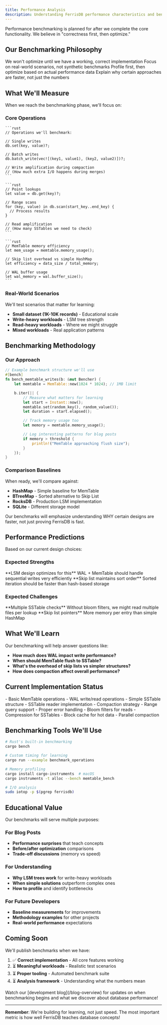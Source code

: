 ```yaml
---
title: Performance Analysis
description: Understanding FerrisDB performance characteristics and benchmarking methodology
---
```



<Aside type="caution" title="Coming Soon">
  Performance benchmarking is planned for after we complete the core functionality. We believe in
  "correctness first, then optimize."
</Aside>

## Our Benchmarking Philosophy

<CardGrid>
  <Card title="🎯 Correctness First" icon="approve-check">
    We won't optimize until we have a working, correct implementation
  </Card>

<Card title="📊 Meaningful Metrics" icon="chart">
  Focus on real-world scenarios, not synthetic benchmarks
</Card>

<Card title="🔍 Understanding Bottlenecks" icon="telescope">
  Profile first, then optimize based on actual performance data
</Card>

  <Card title="📈 Learning-Focused" icon="open-book">
    Explain why certain approaches are faster, not just the numbers
  </Card>
</CardGrid>

## What We'll Measure

When we reach the benchmarking phase, we'll focus on:

### Core Operations <Badge text="Planned" variant="caution" />

<Tabs>
  <TabItem label="Write Performance">

    ```rust
    // Operations we'll benchmark:
    
    // Single writes
    db.set(key, value)?;
    
    // Batch writes
    db.batch_write(vec![(key1, value1), (key2, value2)])?;
    
    // Write amplification during compaction
    // (How much extra I/O happens during merges)
    ```

  </TabItem>

  <TabItem label="Read Performance">

    ```rust
    // Point lookups
    let value = db.get(key)?;
    
    // Range scans
    for (key, value) in db.scan(start_key..end_key) {
      // Process results
    }
    
    // Read amplification
    // (How many SSTables we need to check)
    ```

  </TabItem>

  <TabItem label="Memory Usage">

    ```rust
    // MemTable memory efficiency
    let mem_usage = memtable.memory_usage();
    
    // Skip list overhead vs simple HashMap
    let efficiency = data_size / total_memory;
    
    // WAL buffer usage
    let wal_memory = wal.buffer_size();
    ```

  </TabItem>
</Tabs>

### Real-World Scenarios

We'll test scenarios that matter for learning:

- **Small dataset (1K-10K records)** - Educational scale
- **Write-heavy workloads** - LSM tree strength
- **Read-heavy workloads** - Where we might struggle
- **Mixed workloads** - Real application patterns

## Benchmarking Methodology

### Our Approach <Badge text="Learning-Focused" variant="note" />

```rust
// Example benchmark structure we'll use
#[bench]
fn bench_memtable_writes(b: &mut Bencher) {
    let memtable = MemTable::new(1024 * 1024); // 1MB limit

    b.iter(|| {
        // Measure what matters for learning
        let start = Instant::now();
        memtable.set(random_key(), random_value());
        let duration = start.elapsed();

        // Track memory usage too
        let memory = memtable.memory_usage();

        // Log interesting patterns for blog posts
        if memory > threshold {
            println!("MemTable approaching flush size");
        }
    });
}
```

### Comparison Baselines

When ready, we'll compare against:

- **HashMap** - Simple baseline for MemTable
- **BTreeMap** - Sorted alternative to Skip List
- **RocksDB** - Production LSM implementation
- **SQLite** - Different storage model

<Aside type="tip" title="Educational Focus">
  Our benchmarks will emphasize understanding WHY certain designs are faster, not just proving
  FerrisDB is fast.
</Aside>

## Performance Predictions

Based on our current design choices:

### Expected Strengths

<CardGrid>
  <Card title="Sequential Writes" icon="forward">
    **LSM design optimizes for this** WAL + MemTable should handle sequential writes very
    efficiently
  </Card>

  <Card title="Range Queries" icon="list-format">
    **Skip list maintains sort order** Sorted iteration should be faster than hash-based storage
  </Card>
</CardGrid>

### Expected Challenges

<CardGrid>
  <Card title="Random Reads" icon="random">
    **Multiple SSTable checks** Without bloom filters, we might read multiple files per lookup
  </Card>

  <Card title="Memory Overhead" icon="warning">
    **Skip list pointers** More memory per entry than simple HashMap
  </Card>
</CardGrid>

## What We'll Learn

Our benchmarking will help answer questions like:

- **How much does WAL impact write performance?**
- **When should MemTable flush to SSTable?**
- **What's the overhead of skip lists vs simpler structures?**
- **How does compaction affect overall performance?**

## Current Implementation Status

<Tabs>
  <TabItem label="✅ Ready for Benchmarking">
    - Basic MemTable operations - WAL write/read operations - Simple SSTable structure
  </TabItem>

<TabItem label="🚧 Needed for Full Benchmarks">
  - SSTable reader implementation - Compaction strategy - Range query support - Proper error
  handling
</TabItem>

  <TabItem label="⏳ Future Optimizations">
    - Bloom filters for reads - Compression for SSTables - Block cache for hot data - Parallel
    compaction
  </TabItem>
</Tabs>

## Benchmarking Tools We'll Use

```bash
# Rust's built-in benchmarking
cargo bench

# Custom timing for learning
cargo run --example benchmark_operations

# Memory profiling
cargo install cargo-instruments  # macOS
cargo instruments -t alloc --bench memtable_bench

# I/O analysis
sudo iotop -p $(pgrep ferrisdb)
```

## Educational Value

Our benchmarks will serve multiple purposes:

### For Blog Posts

- **Performance surprises** that teach concepts
- **Before/after optimization** comparisons
- **Trade-off discussions** (memory vs speed)

### For Understanding

- **Why LSM trees work** for write-heavy workloads
- **When simple solutions** outperform complex ones
- **How to profile** and identify bottlenecks

### For Future Developers

- **Baseline measurements** for improvements
- **Methodology examples** for other projects
- **Real-world performance** expectations

## Coming Soon

We'll publish benchmarks when we have:

1. ✅ **Correct implementation** - All core features working
2. ⏳ **Meaningful workloads** - Realistic test scenarios
3. ⏳ **Proper tooling** - Automated benchmark suite
4. ⏳ **Analysis framework** - Understanding what the numbers mean

<Aside type="note" title="Follow Our Progress">
  Watch our [development blog](/blog-overview) for updates on when benchmarking begins and what we
  discover about database performance!
</Aside>

---

**Remember**: We're building for learning, not just speed. The most important metric is how well
FerrisDB teaches database concepts!
